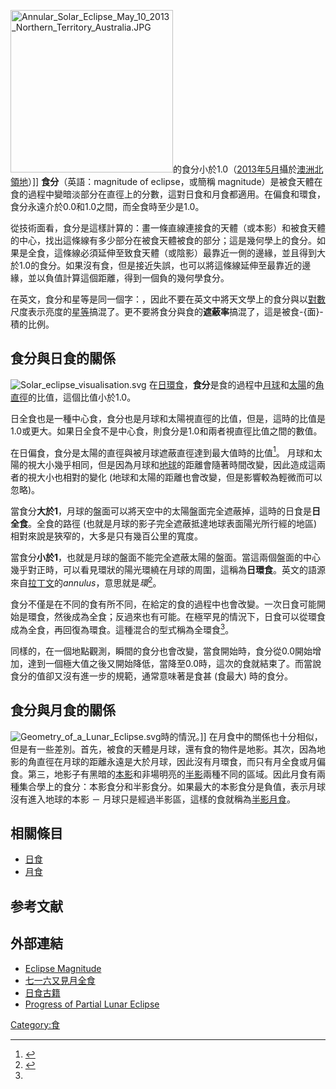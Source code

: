 {{distinguish2|[[視星等|視星等]]，後者是天文學上表示亮度的對數刻度}}
[[File:Annular_Solar_Eclipse_May_10_2013_Northern_Territory_Australia.JPG|260px]]的食分小於1.0（[[2013年5月10日日食|2013年5月]]攝於[[澳洲|澳洲]][[北領地|北領地]]{{link-en|坦農特溪|Tennant Creek}}）]]
'''食分'''（英語：magnitude of eclipse，或簡稱 magnitude）是被食天體在食的過程中變暗淡部分在直徑上的分數，這對日食和月食都適用。在偏食和環食，食分永遠介於0.0和1.0之間，而全食時至少是1.0。

從技術面看，食分是這樣計算的：畫一條直線連接食的天體（或本影）和被食天體的中心，找出這條線有多少部分在被食天體被食的部分；這是幾何學上的食分。如果是全食，這條線必須延伸至致食天體（或陰影）最靠近一側的邊緣，並且得到大於1.0的食分。如果沒有食，但是接近失誤，也可以將這條線延伸至最靠近的邊緣，並以負值計算這個距離，得到一個負的幾何學食分。

在英文，食分和星等是同一個字：{{lang|en|Magnitude}}，因此不要在英文中將天文學上的食分與以[[對數|對數]]尺度表示亮度的[[視星等|星等]]搞混了。更不要將食分與食的'''遮蔽率'''搞混了，這是被食-{面}-積的比例。

==食分與日食的關係==
[[File:Solar_eclipse_visualisation.svg|right]]
在[[日食|日環食]]，'''食分'''是食的過程中[[月球|月球]]和[[太陽|太陽]]的[[角直徑|角直徑]]的比值，這個比值小於1.0。

日全食也是一種中心食，食分也是月球和太陽視直徑的比值，但是，這時的比值是1.0或更大。如果日全食不是中心食，則食分是1.0和兩者視直徑比值之間的數值。

在日偏食，食分是太陽的直徑與被月球遮蔽直徑達到最大值時的比值<ref name="nasapage">{{cite web|url=http://eclipses.gsfc.nasa.gov/SEhelp/SEglossary.html| title=Glossary of Solar Eclipse Terms| publisher=NASA| accessdate=2009-07-27}}</ref>。
月球和太陽的視大小幾乎相同，但是因為月球和[[地球|地球]]的距離會隨著時間改變，因此造成這兩者的視大小也相對的變化 (地球和太陽的距離也會改變，但是影響較為輕微而可以忽略)。

當食分'''大於1'''，月球的盤面可以將天空中的太陽盤面完全遮蔽掉，這時的日食是'''日全食'''。全食的路徑 (也就是月球的影子完全遮蔽抵達地球表面陽光所行經的地區) 相對來說是狹窄的，大多是只有幾百公里的寬度。

當食分'''小於1'''，也就是月球的盤面不能完全遮蔽太陽的盤面。當這兩個盤面的中心幾乎對正時，可以看見環狀的陽光環繞在月球的周圍，這稱為'''日環食'''。英文的語源來自[[拉丁文|拉丁文]]的''annulus''，意思就是''環''<ref name="happyliving">{{cite web|url=http://www.happynews.com/living/space/solar-eclipse-viewing.htm| title=Happy Living Magazine - Solar eclipse viewing schedule and information| first=Robbi| last=Erickson| date=2008| publisher=Happy Living Magazine| accessdate=2009-07-27}}</ref>。

食分不僅是在不同的食有所不同，在給定的食的過程中也會改變。一次日食可能開始是環食，然後成為全食；反過來也有可能。在極罕見的情況下，日食可以從環食成為全食，再回復為環食。這種混合的型式稱為全環食<ref name="happyliving" />。

同樣的，在一個地點觀測，瞬間的食分也會改變，當食開始時，食分從0.0開始增加，達到一個極大值之後又開始降低，當降至0.0時，這次的食就結束了。而當說食分的值卻又沒有進一步的規範，通常意味著是食甚 (食最大) 時的食分。

==食分與月食的關係==
[[File:Geometry_of_a_Lunar_Eclipse.svg|thumb]]時的情況。]]
在月食中的關係也十分相似，但是有一些差別。首先，被食的天體是月球，還有食的物件是地影。其次，因為地影的角直徑在月球的距離永遠是大於月球，因此沒有月環食，而只有月全食或月偏食。第三，地影子有黑暗的[[本影|本影]]和非場明亮的[[半影|半影]]兩種不同的區域。因此月食有兩種集合學上的食分：本影食分和半影食分。如果最大的本影食分是負值，表示月球沒有進入地球的本影 － 月球只是經過半影區，這樣的食就稱為[[半影月食|半影月食]]。

==相關條目==
* [[日食|日食]]
* [[月食|月食]]

== 参考文献 ==
{{Reflist}}

== 外部連結 ==
*[http://www.jgiesen.de/eclipse/index.html Eclipse Magnitude]
*[https://web.archive.org/web/20050208100226/http://www.acad.polyu.edu.hk/~mfmfchan/716lun.htm 七一六又見月全食]
*[https://web.archive.org/web/20090211045850/http://newasia.proj.hkedcity.net/resources/25/xuanshi/index.phtml?section_num=053 日食古籍]
*[https://web.archive.org/web/20050309190221/http://www.ne.jp/asahi/stellar/scenes/eclipse_e/le99728.htm Progress of Partial Lunar Eclipse]


{{DEFAULTSORT:Magnitude Of Eclipse}}
 [[Category:食|Category:食]]